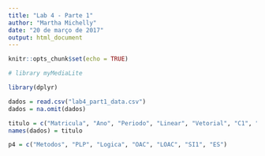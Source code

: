 ```yaml
---
title: "Lab 4 - Parte 1"
author: "Martha Michelly"
date: "20 de março de 2017"
output: html_document
---
```


```r
knitr::opts_chunk$set(echo = TRUE)

# library myMediaLite

library(dplyr)

dados = read.csv("lab4_part1_data.csv")
dados = na.omit(dados)

titulo = c("Matricula", "Ano", "Periodo", "Linear", "Vetorial", "C1", "C2", "ES", "EDA", "F3", "F4", "GI", "IC", "LEDA", "LOAC", "LP1", "LP2", "LPT", "Logica", "Discreta", "Metodos", "OAC", "PLP", "Probabilidade", "P1", "P2", "SI1", "TC", "Grafos")
names(dados) = titulo

p4 = c("Metodos", "PLP", "Logica", "OAC", "LOAC", "SI1", "ES")


```
